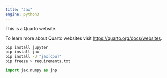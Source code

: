 ```yaml
---
title: "Jax"
engine: python3
---
```


This is a Quarto website.

To learn more about Quarto websites visit <https://quarto.org/docs/websites>.

```bash
pip install jupyter
pip install jax
pip install -U "jax[cpu]"
pip freeze > requirements.txt
```

```python
import jax.numpy as jnp
```
